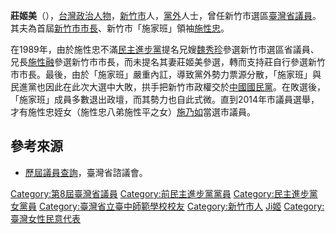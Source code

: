 {{Infobox_officeholder
| name = 莊姬美		
| image name =		
| width =		
| now = 	
| period =		
| Sex =女 		
| place of birth =
| date of birth = {{Birth date|1943|6|25}}	
| nationality = {{JPN-EMP}}（1943年－1945年）<br>{{ROC}}（1945年至今）
| party = [[File:Black-nill.svg|20px]] [[黨外|黨外人士]]{{to}}{{dpp}}{{to}}{{nonp}}
| educate =
* [[國立臺中教育大學|臺中師專]]畢業
| past =
* 教師、新竹市教育局輔導團幹事
* 新竹市婦聯分會主任委員
* 新竹市婦女會省代表
* 臺灣省議會第八屆議員
}}

'''莊姬美'''（{{bd|1943年|6月25日|catIdx=Zhuang莊}}），[[台灣|台灣]][[政治人物|政治人物]]，[[新竹市|新竹市]]人，[[黨外|黨外]]人士，曾任新竹市選區[[臺灣省議員|臺灣省議員]]。其夫為首屆[[新竹市市長|新竹市市長]]、新竹市「施家班」領袖[[施性忠|施性忠]]。

在1989年，由於施性忠不滿[[民主進步黨|民主進步黨]]提名兄嫂[[魏秀珍|魏秀珍]]參選新竹市選區省議員、兄長[[施性融|施性融]]參選新竹市市長，而未提名其妻莊姬美參選，轉而支持莊自行參選新竹市市長。最後，由於「施家班」嚴重內訌，導致黨外勢力票源分散，「施家班」與民進黨也因此在此次大選中大敗，拱手把新竹市政權交於[[中國國民黨|中國國民黨]]。在敗選後，「施家班」成員多數退出政壇，而其勢力也自此式微。直到2014年市議員選舉，才有施性忠姪女（施性忠八弟施性平之女）[[施乃如|施乃如]]當選市議員。

==參考來源==
* [http://www.tpa.gov.tw/big5/Councilor/Councilor.asp?keyword=&Expire=ALL&JobZone=7&Submit=%B7j%B4M&cid=2&urlID=20 歷屆議員查詢]{{dead link|date=十月 2017 |bot=InternetArchiveBot }}，臺灣省諮議會。
{{TW-poli-bio-stub}}

{{DEFAULTSORT:Zhuang莊}}
[[Category:第8屆臺灣省議員|Category:第8屆臺灣省議員]]
[[Category:前民主進步黨黨員|Category:前民主進步黨黨員]]
[[Category:民主進步黨女黨員|Category:民主進步黨女黨員]]
[[Category:臺灣省立臺中師範學校校友|Category:臺灣省立臺中師範學校校友]]
[[Category:新竹市人|Category:新竹市人]]
[[Category:莊姓|Ji姬]]
[[Category:臺灣女性民意代表|Category:臺灣女性民意代表]]